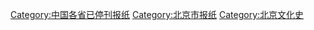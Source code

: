 [[Category:中国各省已停刊报纸|Category:中国各省已停刊报纸]]
[[Category:北京市报纸|Category:北京市报纸]]
[[Category:北京文化史|Category:北京文化史]]